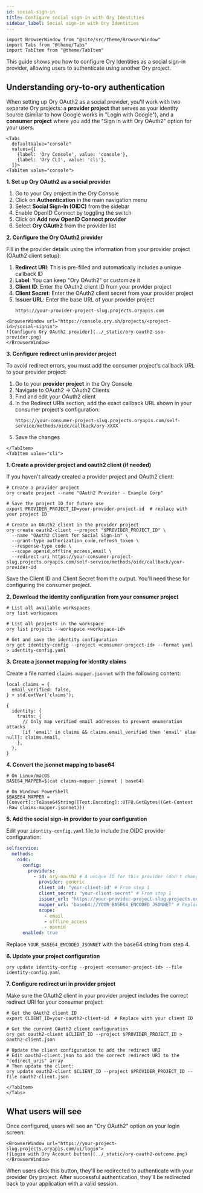 ```yaml
---
id: social-sign-in
title: Configure social sign-in with Ory Identities
sidebar_label: Social sign-in with Ory Identities
---
```


```mdx-code-block
import BrowserWindow from "@site/src/theme/BrowserWindow"
import Tabs from "@theme/Tabs"
import TabItem from "@theme/TabItem"
```

This guide shows you how to configure Ory Identities as a social sign-in provider, allowing users to authenticate using another
Ory project.

## Understanding ory-to-ory authentication

When setting up Ory OAuth2 as a social provider, you'll work with two separate Ory projects: a **provider project** that serves as
your identity source (similar to how Google works in "Login with Google"), and a **consumer project** where you add the "Sign in
with Ory OAuth2" option for your users.

```mdx-code-block
<Tabs
  defaultValue="console"
  values={[
    {label: 'Ory Console', value: 'console'},
    {label: 'Ory CLI', value: 'cli'},
  ]}>
<TabItem value="console">
```

**1. Set up Ory OAuth2 as a social provider**

1. Go to your Ory project in the Ory Console
2. Click on **Authentication** in the main navigation menu
3. Select **Social Sign-In (OIDC)** from the sidebar
4. Enable OpenID Connect by toggling the switch
5. Click on **Add new OpenID Connect provider**
6. Select **Ory OAuth2** from the provider list

**2. Configure the Ory OAuth2 provider**

Fill in the provider details using the information from your provider project (OAuth2 client setup):

1. **Redirect URI**: This is pre-filled and automatically includes a unique callback ID
2. **Label**: You can keep "Ory OAuth2" or customize it
3. **Client ID**: Enter the OAuth2 client ID from your provider project
4. **Client Secret**: Enter the OAuth2 client secret from your provider project
5. **Issuer URL**: Enter the base URL of your provider project
   ```
   https://your-provider-project-slug.projects.oryapis.com
   ```

```mdx-code-block
<BrowserWindow url="https://console.ory.sh/projects/<project-id>/social-signin">
![Configure Ory OAuth2 provider](../_static/ory-oauth2-sso-provider.png)
</BrowserWindow>
```

**3. Configure redirect uri in provider project**

To avoid redirect errors, you must add the consumer project's callback URL to your provider project:

1. Go to your **provider project** in the Ory Console
2. Navigate to OAuth2 → OAuth2 Clients
3. Find and edit your OAuth2 client
4. In the Redirect URIs section, add the exact callback URL shown in your consumer project's configuration:
   ```
   https://your-consumer-project-slug.projects.oryapis.com/self-service/methods/oidc/callback/ory-XXXX
   ```
5. Save the changes

```mdx-code-block
</TabItem>
<TabItem value="cli">
```

**1. Create a provider project and oauth2 client (if needed)**

If you haven't already created a provider project and OAuth2 client:

```shell
# Create a provider project
ory create project --name "OAuth2 Provider - Example Corp"

# Save the project ID for future use
export PROVIDER_PROJECT_ID=your-provider-project-id  # replace with your project ID

# Create an OAuth2 client in the provider project
ory create oauth2-client --project "$PROVIDER_PROJECT_ID" \
  --name "OAuth2 Client for Social Sign-in" \
  --grant-type authorization_code,refresh_token \
  --response-type code \
  --scope openid,offline_access,email \
  --redirect-uri https://your-consumer-project-slug.projects.oryapis.com/self-service/methods/oidc/callback/your-provider-id
```

Save the Client ID and Client Secret from the output. You'll need these for configuring the consumer project.

**2. Download the identity configuration from your consumer project**

```shell
# List all available workspaces
ory list workspaces

# List all projects in the workspace
ory list projects --workspace <workspace-id>

# Get and save the identity configuration
ory get identity-config --project <consumer-project-id> --format yaml > identity-config.yaml
```

**3. Create a jsonnet mapping for identity claims**

Create a file named `claims-mapper.jsonnet` with the following content:

```jsonnet
local claims = {
  email_verified: false,
} + std.extVar('claims');

{
  identity: {
    traits: {
      // Only map verified email addresses to prevent enumeration attacks
      [if 'email' in claims && claims.email_verified then 'email' else null]: claims.email,
    },
  },
}
```

**4. Convert the jsonnet mapping to base64**

```shell
# On Linux/macOS
BASE64_MAPPER=$(cat claims-mapper.jsonnet | base64)

# On Windows PowerShell
$BASE64_MAPPER = [Convert]::ToBase64String([Text.Encoding]::UTF8.GetBytes((Get-Content -Raw claims-mapper.jsonnet)))
```

**5. Add the social sign-in provider to your configuration**

Edit your `identity-config.yaml` file to include the OIDC provider configuration:

```yaml
selfservice:
  methods:
    oidc:
      config:
        providers:
          - id: ory-oauth2 # A unique ID for this provider (don't change once set)
            provider: generic
            client_id: "your-client-id" # From step 1
            client_secret: "your-client-secret" # From step 1
            issuer_url: "https://your-provider-project-slug.projects.oryapis.com" # Provider project URL
            mapper_url: "base64://YOUR_BASE64_ENCODED_JSONNET" # Replace with your base64 content
            scope:
              - email
              - offline_access
              - openid
      enabled: true
```

Replace `YOUR_BASE64_ENCODED_JSONNET` with the base64 string from step 4.

**6. Update your project configuration**

```shell
ory update identity-config --project <consumer-project-id> --file identity-config.yaml
```

**7. Configure redirect uri in provider project**

Make sure the OAuth2 client in your provider project includes the correct redirect URI for your consumer project:

```shell
# Get the OAuth2 client ID
export CLIENT_ID=your-oauth2-client-id  # Replace with your client ID

# Get the current OAuth2 client configuration
ory get oauth2-client $CLIENT_ID --project $PROVIDER_PROJECT_ID > oauth2-client.json

# Update the client configuration to add the redirect URI
# Edit oauth2-client.json to add the correct redirect URI to the "redirect_uris" array
# Then update the client:
ory update oauth2-client $CLIENT_ID --project $PROVIDER_PROJECT_ID --file oauth2-client.json
```

```mdx-code-block
</TabItem>
</Tabs>
```

## What users will see

Once configured, users will see an "Ory OAuth2" option on your login screen:

```mdx-code-block
<BrowserWindow url="https://your-project-slug.projects.oryapis.com/ui/login">
![Login with Ory Account button](../_static/ory-oauth2-outcome.png)
</BrowserWindow>
```

When users click this button, they'll be redirected to authenticate with your provider Ory project. After successful
authentication, they'll be redirected back to your application with a valid session.
